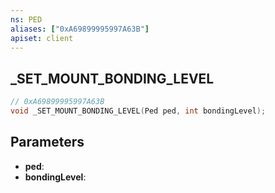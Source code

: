 ```yaml
---
ns: PED
aliases: ["0xA69899995997A63B"]
apiset: client
---
```

## _SET_MOUNT_BONDING_LEVEL

```c
// 0xA69899995997A63B
void _SET_MOUNT_BONDING_LEVEL(Ped ped, int bondingLevel);
```


## Parameters
* **ped**:
* **bondingLevel**: